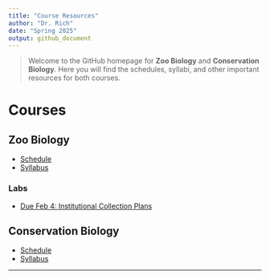```yaml
---
title: "Course Resources"
author: "Dr. Rich"
date: "Spring 2025"
output: github_document
---
```


>Welcome to the GitHub homepage for **Zoo Biology** and **Conservation Biology**. Here you will find the schedules, syllabi, and other important resources for both courses. 

# Courses {.tabset}

## Zoo Biology

- [Schedule](https://rich-molecular-health-lab.github.io/rich-courses/schedules/Schedule_ZooBio.html)
- [Syllabus](https://rich-molecular-health-lab.github.io/rich-courses/syllabi/Syllabus_ZooBio.html)

### Labs

- [Due Feb 4: Institutional Collection Plans](https://rich-molecular-health-lab.github.io/rich-courses/assignments/zoobio/labs/LabW2_ICPs.html)

## Conservation Biology

- [Schedule](https://rich-molecular-health-lab.github.io/rich-courses/schedules/Schedule_ConBio.html)
- [Syllabus](https://rich-molecular-health-lab.github.io/rich-courses/syllabi/Syllabus_ConBio.html)

---